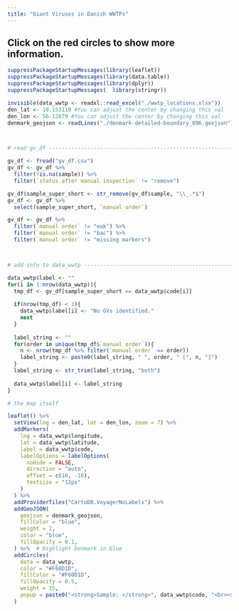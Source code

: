 ```yaml
---
title: "Giant Viruses in Danish WWTPs"
---
```

Click on the red circles to show more information. 
---

```r
suppressPackageStartupMessages(library(leaflet))
suppressPackageStartupMessages(library(data.table))
suppressPackageStartupMessages(library(dplyr))
suppressPackageStartupMessages(  library(stringr))

invisible(data_wwtp <- readxl::read_excel("./wwtp_locations.xlsx"))
den_lat <- 10.153119 #You can adjust the center by changing this val
den_lon <- 56.12879 #You can adjust the center by changing this val
denmark_geojson <- readLines("./denmark-detailed-boundary_896.geojson") %>% paste(collapse = "")



# read gv_df --------------------------------------------------------------

gv_df <- fread("gv_df.csv")
gv_df <- gv_df %>% 
  filter(!is.na(sample)) %>% 
  filter(`status after manual inspection` != "remove")

gv_df$sample_super_short <- str_remove(gv_df$sample, "\\_.*$")
gv_df <- gv_df %>% 
  select(sample_super_short, `manual order`)

gv_df <- gv_df %>% 
  filter(`manual order` != "euk") %>% 
  filter(`manual order` != "bac") %>% 
  filter(`manual order` != "missing markers")



# add info to data_wwtp ---------------------------------------------------

data_wwtp$label <- ""
for(i in 1:nrow(data_wwtp)){
  tmp_df <- gv_df[sample_super_short == data_wwtp$code[i]]
  
  if(nrow(tmp_df) < 1){
    data_wwtp$label[i] <- "No GVs identified."
    next
  }
  
  label_string <- ""
  for(order in unique(tmp_df$`manual order`)){
    n <- nrow(tmp_df %>% filter(`manual order` == order))
    label_string <- paste0(label_string, " ", order, " [", n, "]")
  }
  label_string <- str_trim(label_string, "both")
  
  data_wwtp$label[i] <- label_string
}

# the map itself

leaflet() %>%
  setView(lng = den_lat, lat = den_lon, zoom = 7) %>%
  addMarkers(
    lng = data_wwtp$longitude,
    lat = data_wwtp$latitude,
    label = data_wwtp$code,
    labelOptions = labelOptions(
      noHide = FALSE,
      direction = "auto",
      offset = c(10, -10),
      textsize = "12px"
    )
  ) %>%
  addProviderTiles("CartoDB.VoyagerNoLabels") %>%
  addGeoJSON(
    geojson = denmark_geojson,
    fillColor = "blue",
    weight = 2,
    color = "blue",
    fillOpacity = 0.1,
  ) %>%  # Highlight Denmark in blue
  addCircles(
    data = data_wwtp,
    color = "#F60D1D",
    fillColor = "#F60D1D",
    fillOpacity = 0.5,
    weight = 15,
    popup = paste0("<strong>Sample: </strong>", data_wwtp$code, "<br><strong>GVs identified: </strong>", data_wwtp$label, "<br>")
  )

```
